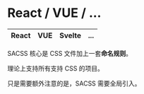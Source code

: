 # React / VUE / ...

|React|VUE|Svelte| ... |
|----|----|----|----|

SACSS 核心是 CSS 文件加上一套**命名规则**。

理论上支持所有支持 CSS 的项目。

只是需要额外注意的是，SACSS 需要全局引入。
